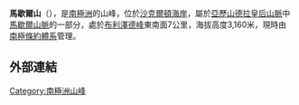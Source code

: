 '''馬歇爾山'''（{{lang-en|Mount Marshall}}），是[[南極洲|南極洲]]的山峰，位於[[沙克爾頓海岸|沙克爾頓海岸]]，屬於[[亞歷山德拉皇后山脈|亞歷山德拉皇后山脈]]中[[馬歇爾山脈|馬歇爾山脈]]的一部分，處於[[布利澤德峰|布利澤德峰]]東南面7公里，海拔高度3,160米，現時由[[南極條約體系|南極條約體系]]管理。

==外部連結==
{{cite gnis | type = antarid | id = 9449| name = Mount Marshall| accessdate = 2013-08-15}}

{{coord|84|41|S|164|39|E|source:GNIS|display=title}}

{{DEFAULTSORT:Mount Marshall}}
[[Category:南極洲山峰|Category:南極洲山峰]]


{{ShackletonCoast-geo-stub}}
